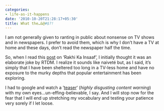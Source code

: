 ```yaml
---
categories:
- life-as-it-happens
date: '2010-10-20T21:28:17+05:30'
title: What the…&@#$?!
---
```


I am not generally given to ranting in public about nonsense on TV shows and in newspapers. I prefer to avoid them, which is why I don’t have a TV at home and these days, don’t read the newspaper half the time.

 So, when I read this [post](http://greatbong.net/2010/10/19/rakhi-springer/) on ‘Rakhi Ka Insaaf’, I initially thought it was an elaborate joke by RTDM. I realize it sounds like naiveté but, as I said, it’s simply that I have been sheltered too long in a TV\-less home and have no exposure to the murky  depths that popular entertainment has been exploring.

 I had to google and watch a ‘[teaser](http://www.india-forums.com/video/ndtv-imagine/101989-rakhi-ka-insaaf-ep-01-teaser.htm)‘ (*highly disgusting content warning*) with my own eyes…un\-effing\-believable, I say. And I will stop now for the fear that I will end up stretching my vocabulary and testing your patience very sorely if I let loose.

<!--
post-270
https://venugvgk.wordpress.com/2010/10/20/what-the/
-->

